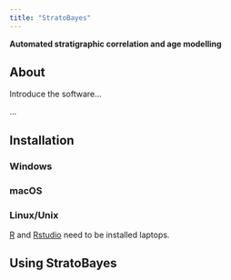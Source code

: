 ```yaml
---
title: "StratoBayes"
---
```


**Automated stratigraphic correlation and age modelling**

## About

Introduce the software...

...

## Installation

### Windows

### macOS

### Linux/Unix

[R](https://www.r-project.org/) and [Rstudio](https://posit.co/downloads/) need to be installed laptops.

## Using StratoBayes
